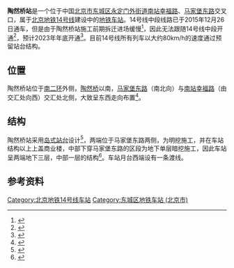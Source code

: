 {{BJ Future infrastructure}}{{future public transportation}}
{{NoteTA
|G1=Railway}}
{{Not|陶然亭站}}
{{Infobox station
|name = 陶然桥
|eng_name = Taoranqiao<ref name=map2021>{{cite web|url=https://www.bjsubway.com/jpg.html|publisher=北京地铁|title=北京地铁线路图|archive-url=https://web.archive.org/web/20211231004642/https://www.bjsubway.com/jpg.html|archive-date=2021-12-31}}</ref>
|linecolour = {{北京地铁颜色|14}}
|image = Missing image text.svg
|caption = 
|other_name = 
|country = {{PRC}}
|borough = [[北京市|北京市]][[东城区_(北京市)|东城区]][[永定门外街道|永定门外街道]]
|address = [[南站幸福路|南站幸福路]]、[[马家堡东路|马家堡东路]]交叉口
|coordinates = 
|elevation = 
|operator = [[京港地铁|北京京港地铁有限公司]]
|lines = {{北京地铁线路名|14|SL}}（建设中）
|distance = 
|platform = 1座[[岛式站台|岛式站台]]
|tracks = 2条
|bus_routes = 
|bus_stands = 
|connections = 
|structure = 地下车站
|hall = 
|depth = 
|levels = 
|interchange = 
|exits = 
|lift = 
|escalator = 
|architect = 
|architectural_style = 
|colour = 
|type = 
|status = 建设中
|code = 
|zone = 
|classification = 
|website = 
|built = 
|opened = 预计2023年年底<ref name=trq />
|pass_year = 
|passengers = 
|pass_system = 
|pass_rank = 
|mpassengers = 
|trains = 
|station_hours = 
|hours = 
|adjacent = {{Adjacent stations|system=北京地铁|line=14|left=北京南站|right=永定门外|note-left=0.887km|note-mid=距离[[张郭庄站|张郭庄]]18.792km<br />{{BJS Dater|3||time|开通}} |note-right=1.063km}}
|other_services = 
|route_map = {{Routemap|inline=yes|map=
utSTRf\utSTRg~~ ~~{{rmr|Licon=U|{{站|北京南站|北京南站}}}}
utABZg2\utSTR+tc3
utSTR+tc1\utABZg+4
uetSTR+BSl\uetSTR+BSr
uetSTR+BSl\uetSTR+BSr
utSTRf\utSTRg~~ ~~{{rmr|Licon=D|{{站|永定门外}}}}
}}
}}
'''陶然桥站'''是一个位于中国[[北京市|北京市]][[东城区_(北京市)|东城区]][[永定门外街道|永定门外街道]][[南站幸福路|南站幸福路]]、[[马家堡东路|马家堡东路]]交叉口，属于[[北京地铁|北京地铁]][[北京地铁14号线|14号线]]建设中的[[地铁车站|地铁车站]]。14号线中段线路已于2015年12月26日通车，但是由于陶然桥站施工前期拆迁进场缓慢<ref>{{cite news|url=http://www.chinanews.com/sh/2014/10-04/6650210.shtml|title=北京地铁14号线明年至少再通9站|author=陈斯|work=法制晚报}}</ref>，因此无法跟随14号线中段开通<ref>{{cite news|url=http://bjcb.morningpost.com.cn/html/2015-04/28/content_344272.htm|title=14号线中段年底开通|date=2015-04-28|accessdate=2015-10-26|work=北京晨报|author=曹晶瑞|archive-url=https://web.archive.org/web/20151211050312/http://bjcb.morningpost.com.cn/html/2015-04/28/content_344272.htm|archive-date=2015-12-11|dead-url=yes}}</ref>，预计2023年年底开通<ref name=trq>{{cite web|url=http://liuyan.people.com.cn/threads/content?tid=9799921|title=地铁14号线陶然桥站开通计划|date=2021-05-07}}</ref>。目前14号线所有列车以大约80km/h的速度通过预留站台结构。

== 位置 ==
陶然桥站位于[[北京二环路|南二环]]外侧，[[陶然桥|陶然桥]]以南，[[马家堡东路|马家堡东路]]（南北向）与[[南站幸福路|南站幸福路]]（由交汇处向西）交汇处北侧，大致呈东西走向布置<ref>{{cite web|url=http://www.bjghw.gov.cn/web/static/articles/catalog_98000/article_402853575045335d01504c2670230041/402853575045335d01504c2670230041.html|title=北京市规划委员会关于北京市轨道交通M14（中段）工程沿线车站站名命名预案的公示书|date=2015-10-09|accessdate=2015-10-26|publisher=北京市规划委员会|archive-url=https://web.archive.org/web/20151013020130/http://www.bjghw.gov.cn/web/static/articles/catalog_98000/article_402853575045335d01504c2670230041/402853575045335d01504c2670230041.html|archive-date=2015-10-13|dead-url=yes}}</ref>。

== 结构 ==
陶然桥站采用[[岛式站台|岛式站台]]设计<ref>{{cite web|title=公司中标北京地铁十四号线00标段工程|url=http://hzgj.cc/?info-355-1.html|accessdate=2015-10-26|publisher=北京市汉正装饰工程有限公司|archiveurl=https://web.archive.org/web/20160304110259/http://hzgj.cc/?info-355-1.html|archivedate=2016-03-04|deadurl=yes}}</ref>，两端位于马家堡东路两侧，为明挖施工，并在车站结构以上上盖商业楼，中部下穿马家堡东路的区段为地下单层暗挖施工，因此车站呈两端地下三层，中部一层的结构<ref>{{cite journal|author=张鹏, 刘春阳, 张继清|title=地铁上盖物业车站整体结构抗震分析|journal=现代城市轨道交通|year=2014|issue=2|pages=24-27}}</ref>。车站月台西端设有一条渡线。

== 参考资料 ==
{{reflist}}

{{北京地铁14号线}}

[[Category:北京地铁14号线车站|Category:北京地铁14号线车站]]
[[Category:东城区地铁车站_(北京市)|Category:东城区地铁车站 (北京市)]]